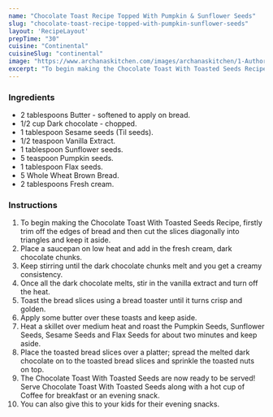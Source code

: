 ---
name: "Chocolate Toast Recipe Topped With Pumpkin & Sunflower Seeds"
slug: "chocolate-toast-recipe-topped-with-pumpkin-sunflower-seeds"
layout: 'RecipeLayout'
prepTime: "30"
cuisine: "Continental"
cuisineSlug: "continental"
image: "https://www.archanaskitchen.com/images/archanaskitchen/1-Author/ruby_pathak-yahoo.com/Roasted_Seed_Chocolate_Toast.jpg"
excerpt: "To begin making the Chocolate Toast With Toasted Seeds Recipe, firstly trim off the edges of bread and then cut the slices diagonally into triangles and keep it aside"
---

### Ingredients

- 2 tablespoons Butter - softened to apply on bread.
- 1/2 cup Dark chocolate - chopped.
- 1 tablespoon Sesame seeds (Til seeds).
- 1/2 teaspoon Vanilla Extract.
- 1 tablespoon Sunflower seeds.
- 5 teaspoon Pumpkin seeds.
- 1 tablespoon Flax seeds.
- 5 Whole Wheat Brown Bread.
- 2 tablespoons Fresh cream.

### Instructions

1. To begin making the Chocolate Toast With Toasted Seeds Recipe, firstly trim off the edges of bread and then cut the slices diagonally into triangles and keep it aside.
1. Place a saucepan on low heat and add in the fresh cream, dark chocolate chunks.
1. Keep stirring until the dark chocolate chunks melt and you get a creamy consistency.
1. Once all the dark chocolate melts, stir in the vanilla extract and turn off the heat.
1. Toast the bread slices using a bread toaster until it turns crisp and golden.
1. Apply some butter over these toasts and keep aside.
1. Heat a skillet over medium heat and roast the Pumpkin Seeds, Sunflower Seeds, Sesame Seeds and Flax Seeds for about two minutes and keep aside.
1. Place the toasted bread slices over a platter; spread the melted dark chocolate on to the toasted bread slices and sprinkle the toasted nuts on top.
1. The Chocolate Toast With Toasted Seeds are now ready to be served! Serve Chocolate Toast With Toasted Seeds along with a hot cup of Coffee for breakfast or an evening snack.
1. You can also give this to your kids for their evening snacks.

